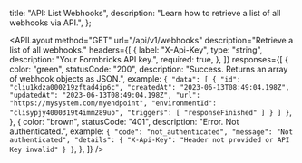 
  title: "API: List Webhooks",
  description: "Learn how to retrieve a list of all webhooks via API.",
};

<APILayout
  method="GET"
  url="/api/v1/webhooks"
  description="Retrieve a list of all webhooks."
  headers={[
    {
      label: "X-Api-Key",
      type: "string",
      description: "Your Formbricks API key.",
      required: true,
    },
  ]}
  responses={[
    {
      color: "green",
      statusCode: "200",
      description: "Success. Returns an array of webhook objects as JSON.",
      example: `{
  "data": [
    {
      "id": "cliu1kdza000219zftad4ip6c",
      "createdAt": "2023-06-13T08:49:04.198Z",
      "updatedAt": "2023-06-13T08:49:04.198Z",
      "url": "https://mysystem.com/myendpoint",
      "environmentId": "clisypjy4000319t4imm289uo",
      "triggers": [
        "responseFinished"
      ]
    }
  ]
}`,
    },
    {
      color: "brown",
      statusCode: "401",
      description: "Error. Not authenticated.",
      example: `{
  "code": "not_authenticated",
  "message": "Not authenticated",
  "details": {
    "X-Api-Key": "Header not provided or API Key invalid"
  }
}`,
    },
  ]}
/>

